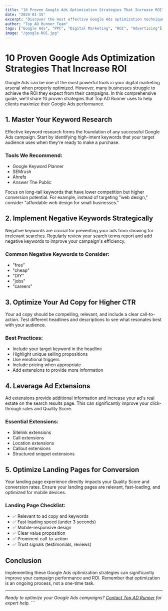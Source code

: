```yaml
---
title: "10 Proven Google Ads Optimization Strategies That Increase ROI"
date: "2024-01-15"
excerpt: "Discover the most effective Google Ads optimization techniques that successful businesses use to maximize their return on investment and drive qualified traffic."
author: "Top AD Runner Team"
tags: ["Google Ads", "PPC", "Digital Marketing", "ROI", "Advertising"]
image: "/google-ROI.jpg"
---
```


# 10 Proven Google Ads Optimization Strategies That Increase ROI

Google Ads can be one of the most powerful tools in your digital marketing arsenal when properly optimized. However, many businesses struggle to achieve the ROI they expect from their campaigns. In this comprehensive guide, we'll share 10 proven strategies that Top AD Runner uses to help clients maximize their Google Ads performance.

## 1. Master Your Keyword Research

Effective keyword research forms the foundation of any successful Google Ads campaign. Start by identifying high-intent keywords that your target audience uses when they're ready to make a purchase.

### Tools We Recommend:

- Google Keyword Planner
- SEMrush
- Ahrefs
- Answer The Public

Focus on long-tail keywords that have lower competition but higher conversion potential. For example, instead of targeting "web design," consider "affordable web design for small businesses."

## 2. Implement Negative Keywords Strategically

Negative keywords are crucial for preventing your ads from showing for irrelevant searches. Regularly review your search terms report and add negative keywords to improve your campaign's efficiency.

### Common Negative Keywords to Consider:

- "free"
- "cheap"
- "DIY"
- "jobs"
- "careers"

## 3. Optimize Your Ad Copy for Higher CTR

Your ad copy should be compelling, relevant, and include a clear call-to-action. Test different headlines and descriptions to see what resonates best with your audience.

### Best Practices:

- Include your target keyword in the headline
- Highlight unique selling propositions
- Use emotional triggers
- Include pricing when appropriate
- Add extensions to provide more information

## 4. Leverage Ad Extensions

Ad extensions provide additional information and increase your ad's real estate on the search results page. This can significantly improve your click-through rates and Quality Score.

### Essential Extensions:

- Sitelink extensions
- Call extensions
- Location extensions
- Callout extensions
- Structured snippet extensions

## 5. Optimize Landing Pages for Conversion

Your landing page experience directly impacts your Quality Score and conversion rates. Ensure your landing pages are relevant, fast-loading, and optimized for mobile devices.

### Landing Page Checklist:

- ✅ Relevant to ad copy and keywords
- ✅ Fast loading speed (under 3 seconds)
- ✅ Mobile-responsive design
- ✅ Clear value proposition
- ✅ Prominent call-to-action
- ✅ Trust signals (testimonials, reviews)

## Conclusion

Implementing these Google Ads optimization strategies can significantly improve your campaign performance and ROI. Remember that optimization is an ongoing process, not a one-time task.

---

_Ready to optimize your Google Ads campaigns? [Contact Top AD Runner](/contact?utm_source=blog&utm_medium=cta&utm_campaign=google_ads_post) for expert help._
\`\`\`
